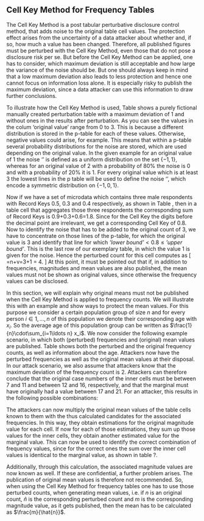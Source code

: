 ## Cell Key Method for Frequency Tables


\subsection{Frequency Tables}
The Cell Key Method is a post tabular perturbative disclosure control method, that adds noise to the original table cell values. The protection effect arises from the uncertainty of a data attacker about whether and, if so, how much a value has been changed. Therefore, all published figures must be perturbed with the Cell Key Method, even those that do not pose a disclosure risk per se. But before the Cell Key Method can be applied, one has to consider, which maximum deviation is still acceptable and how large the variance of the noise should be. But one should always keep in mind that a low maximum deviation also leads to less protection and hence one cannot focus on information loss alone. It is especially risky to publish the maximum deviation, since a data attacker can use this information to draw further conclusions.

\begin{table}
\centering
\begin{tabular}{rrrrrr }
\textbf{orig. value} &
\textbf{pert. value} &
\textbf{prob. of occurrence} &
\textbf{noise} &
\textbf{lower bound} &
\textbf{upper bound}
\\\hline
0 & 0 & 1 & 0 & 0 & 1 \\

1 & 0 & 0.5 & -1 & 0 & 0.5 \\
1 & 2 & 0.5 & 1 & 0.5 & 1 \\

2 & 2 & 0.8 & 0 & 0 & 0.8 \\
2 & 3 & 0.2 & 1 & 0.8 & 1 \\

3 & 2 & 0.3 & -1 & 0 & 0.3 \\
3 & 3 & 0.4 & 0 & 0.3 & 0.7 \\
3 & 4 & 0.3 & 1 & 0.7 & 1 \\
\end{tabular}
\caption{Fictional example of a p-table.}
\label{tab:ckm_p_table}
\end{table}


To illustrate how the Cell Key Method is used, Table \ref{tab:ckm_p_table} shows a purely fictional manually created perturbation table with a maximum deviation of 1 and without ones in the results after perturbation. As you can see the values in the colum ‘original value’ range from 0 to 3. This is because a different distribution is stored in the p-table for each of these values. Otherwise, negative values could arise, for example. This means that within a p-table several probability distributions for the noise are stored, which are used depending on the original value. In the given example for an original value of 1 the noise ‘\textit{v}’ is defined as a uniform distribution on the set $\lbrace -1,1\rbrace$, whereas for an original value of 2 with a probability of 80\% the noise is 0 and with a probability of 20\% it is 1. For every original value which is at least 3 the lowest lines in the p table  will be used to define the noise ‘\textit{v}’, which encode a symmetric distribution on $\lbrace -1,0,1\rbrace$.
\begin{table}
\centering
\begin{tabular}{l|rr}
 \textbf{ID} & \textbf{Sex} & \textbf{Record Key} \\\hline
A & male & 0.9 \\
B & male & 0.3 \\
C & male & 0.6 
\end{tabular}
\caption{ Exemplary Microdata.}
\label{tab:ckm_respondents}
\end{table}

Now if we have a set of microdata which contains three male respondents with Record Keys 0.5, 0.3 and 0.4 respectively, as shown in Table \ref{tab:ckm_respondents}, then in a table cell that aggregates those three respondents the corresponding sum of Record Keys is 0.9+0.3+0.6=1.8. Since for the Cell Key the digits before the decimal point are irrelevant, we get a corresponding Cell Key of 0.8. Now to identify the noise that has to be added to the original count of 3, we have to concentrate on those lines of the p-table, for which the original value is 3 and identify that line for which $\textit{'lower bound'} < 0.8 \leq \textit{'upper bound'}$. This is the last row of our exemplary table, in which the value 1 is given for the noise. Hence the perturbed count for this cell computes as
\[
\hat{n}=n+v=3+1 = 4.
\]
At this point, it must be pointed out that if, in addition to frequencies, magnitudes and mean values are also published, the mean values must not be shown as original values, since otherwise the frequency values can be disclosed. 


\subsection{Publication of mean values}
In this section, we will explain why original means must not be published when the Cell Key Method is applied to frequency counts. We will illustrate this with an example and show ways to protect the mean values.
For this purpose we consider a certain population group of size $n$ and for every person $i\in {1,\ldots ,n}$ of this population we denote their corresponding age with $x_i$. So the average age of this population group can be written as  $\frac{1}{n}\cdot\sum_{i=1\ldots n} x_i$.
We now consider the following example scenario, in which both (perturbed) frequencies and (original) mean values are published. Table \ref{tab:ckm_mean} shows both the perturbed and the original frequency counts, as well as information about the age.
\begin{table}
\centering
\begin{tabular}{l|rrr}
 & \textbf{Cell 1} & \textbf{Cell 2} & \textbf{Marginal} \\\hline
Original Count ($n$) & 8 & 12 & 20 \\
Perturbed Count $\hat{n}$ & 9 & 14 & 19 \\
Original Sum of Ages ($x$) & 90 & 95 & 185 \\
Original Mean of Ages ($x/n$) & 11.25 & 7.9167 & 9.25 \\
\end{tabular}
\caption{An example table with (perturbed) ages and counts.}
\label{tab:ckm_mean}
\end{table}

Attackers now have the perturbed frequencies as well as the original mean values at their disposal. In our attack scenario, we also assume that attackers know that the maximum deviation of the frequency count is 2. Attackers can therefore conclude that the original case numbers of the inner cells must be between 7 and 11 and between 12 and 16, respectively, and that the marginal must have originally had a value between 17 and 21. For an attacker, this results in the following possible combinations:
\begin{itemize}
    \item The marginal is originally 19 and the inner cells are
	\begin{itemize}
    \item 7 and 12
\end{itemize}
    \item The marginal is originally 20 and the inner cells are
	\begin{itemize}
    \item 7 and 13
    \item 8 and 12
\end{itemize}
    \item The marginal is originally 21 and the inner cells are
	\begin{itemize}
    \item 7 and 14
    	    \item 8 and 13
	    \item 9 and 12
\end{itemize}
\end{itemize}

The attackers can now multiply the original mean values of the table cells known to them with the thus calculated candidates for the associated frequencies. In this way, they obtain estimations for the original magnitude value for each cell. If now for each of those estimations, they sum up those values for the inner cells, they obtain another estimated value for the marginal value. This can now be used to identify the correct combination of frequency values, since for the correct ones the sum over the inner cell values is identical to the marginal value, as shown in table ?.

\begin{table}
\centering
\begin{tabular}{r|r|r|r|r|r|r}
\textbf{Cell 1}
& \textbf{Cell 2}
& \textbf{Marginal}
& \textbf{Est. Cell 1}
& \textbf{Est. Cell 2}
& \textbf{Sum of Estimates}
& \textbf{Est. Marginal}
\\\hline
7 & 12 & 19 & 78.75 & 95 & 173.75 & 175.75 \\
7 & 13 & 20 & 78.75 & 102.917 & 181.667 & 185 \\
8 & 12 & 20 & 90 & 95 & 185 & 185 \\
7 & 14 & 21 & 78.75 & 110.833 & 189.583 & 194.25 \\
8 & 13 & 21 & 90 & 102.917 & 192.917 & 194.25 \\
9 & 12 & 21 & 101.25 & 95 & 196.25 & 194.25 \\
\end{tabular}
\caption{Sample calculation for an attacker.}
\label{tab:ckm_attacker}
\end{table}

Additionally, through this calculation, the associated magnitude values are now known as well. If these are confidential, a further problem arises. The publication of original mean values is therefore not recommended.
So, when using the Cell Key Method for frequency tables one has to use those perturbed counts, when generating mean values, i.e. if $n$ is an original count, $\hat{n}$ is the corresponding perturbed count and $m$ is the corresponding magnitude value, as it gets published, then the mean has to be calculated as $\frac{m}{\hat{n}}$.
